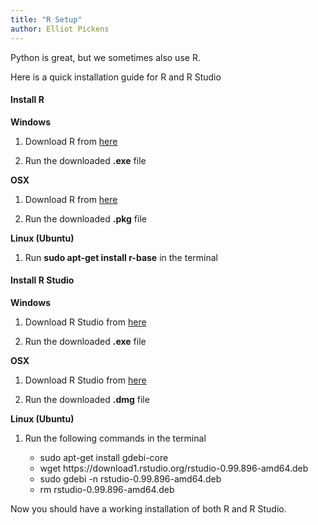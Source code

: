 ```yaml
---
title: "R Setup"
author: Elliot Pickens
---
```


Python is great, but we sometimes also use R. 

Here is a quick installation guide for R and R Studio

#### __Install R__

__Windows__

1. Download R from [here](https://cran.r-project.org/bin/windows/base/)

2. Run the downloaded __.exe__ file

__OSX__

1. Download R from [here](https://cran.r-project.org/bin/macosx/)

2. Run the downloaded __.pkg__ file

__Linux (Ubuntu)__

1. Run __sudo apt-get install r-base__ in the terminal

#### __Install R Studio__

__Windows__

1. Download R Studio from [here](https://www.rstudio.com/products/rstudio/download/)

2. Run the downloaded __.exe__ file

__OSX__

1. Download R Studio from [here](https://www.rstudio.com/products/rstudio/download/)

2. Run the downloaded __.dmg__ file

__Linux (Ubuntu)__

1. Run the following commands in the terminal

    + sudo apt-get install gdebi-core
    + wget https://download1.rstudio.org/rstudio-0.99.896-amd64.deb
    + sudo gdebi -n rstudio-0.99.896-amd64.deb
    + rm rstudio-0.99.896-amd64.deb
    
Now you should have a working installation of both R and R Studio.
